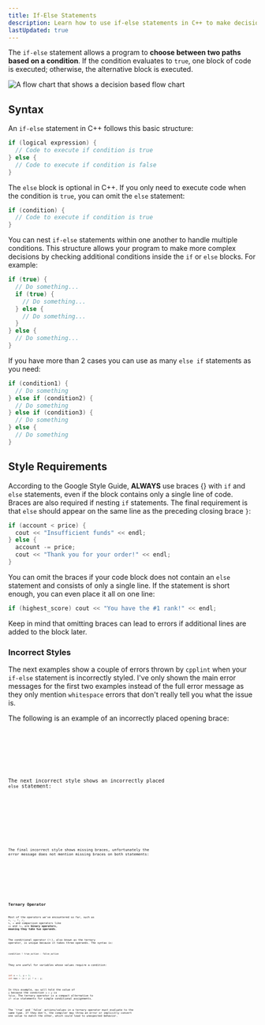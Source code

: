 ```yaml
---
title: If-Else Statements
description: Learn how to use if-else statements in C++ to make decisions and execute different blocks of code based on conditional expressions.
lastUpdated: true
---
```


The `if-else` statement allows a program to **choose between 
two paths based on a condition**. If the condition evaluates 
to `true`, one block of code is executed; otherwise, the 
alternative block is executed.

![A flow chart that shows a decision based flow chart](@assets/control/decision.webp)

## Syntax

An `if-else` statement in C++ follows this basic structure:

```cpp
if (logical expression) {
  // Code to execute if condition is true
} else {
  // Code to execute if condition is false
}
```

The `else` block is optional in C++. If you only need to execute 
code when the condition is `true`, you can omit the `else` statement:

```cpp
if (condition) {
  // Code to execute if condition is true
}
```

You can nest `if-else` statements within one another to handle multiple 
conditions. This structure allows your program to make more complex 
decisions by checking additional conditions inside the `if` or `else` blocks. 
For example:

```cpp
if (true) {
  // Do something...
  if (true) {
    // Do something...
  } else {
    // Do something...
  }
} else {
  // Do something...
}
```

If you have more than 2 cases you can use as many `else if` statements as you need:

```cpp
if (condition1) {
  // Do something
} else if (condition2) {
  // Do something
} else if (condition3) {
  // Do something
} else {
  // Do something
}
```

## Style Requirements

According to the Google Style Guide, **ALWAYS** use braces {} with 
`if` and `else` statements, even if the block contains only a single 
line of code. Braces are also required if nesting `if` statements. 
The final requirement is that `else` should appear on the same line 
as the preceding closing brace `}`:

```cpp
if (account < price) {
  cout << "Insufficient funds" << endl;
} else {
  account -= price;
  cout << "Thank you for your order!" << endl;
}
```

You can omit the braces if your code block does not contain an `else` 
statement and consists of only a single line. If the statement is short 
enough, you can even place it all on one line:

```cpp
if (highest_score) cout << "You have the #1 rank!" << endl;
```


<Aside type="caution">
Keep in mind that omitting braces can lead to errors if additional lines are added to the block later.
</Aside>

### Incorrect Styles

The next examples show a couple of errors thrown by `cpplint` when your `if-else` statement is incorrectly styled. 
I've only shown the main error messages for the first two examples instead of the full error message as they only 
mention `whitespace` errors that don't really tell you what the issue is.


The following is an example of an incorrectly placed opening brace:

<Tabs>
  <TabItem label="Incorrect Style" icon="close">
    <Code lang="cpp" code={ code.wrongStyle1 } del={[1, 2]} />
  </TabItem>
  <TabItem label="Error Msg" icon="laptop">
    <Code lang="shell" code={ errors.misplacedIfBraces } />
  </TabItem>
</Tabs>

The next incorrect style shows an incorrectly placed `else` statement:

<Tabs>
  <TabItem label="Incorrect Style" icon="close">
    <Code lang="cpp" code={ code.wrongStyle2 } del={[3, 4]} />
  </TabItem>
  <TabItem label="Error Msg" icon="laptop">
    <Code lang="shell" code={ errors.misplacedElseBraces } />
  </TabItem>
</Tabs>

The final incorrect style shows missing braces, unfortunately the error message does not mention missing braces on both statements:

<Tabs>
  <TabItem label="Incorrect Style" icon="close">
    <Code lang="cpp" code={ code.wrongStyle3 } del={[1, 2, 3, 4]} />
  </TabItem>
  <TabItem label="Error Msg" icon="laptop">
    <Code lang="shell" code={ errors.missingIfElseBraces } />
  </TabItem>
</Tabs>

## Ternary Operator

Most of the operators we've encountered so far, such as `+`, `-`, `*`, `/`, `%`, `=` and 
comparison operators like `==` and `!=`, are **binary operators, meaning they take 
two operands**.

The conditional operator (`?:`), also known as the ternary operator, is unique 
because it takes three operands. The syntax is:

```cpp
condition ? true_action : false_action
```

They are useful for variables whose values require a condition:

```cpp
int x = 1, y = 5;
int max = (x > y) ? x : y;
```

In this example, `max` will hold the value of `y` because the condition 
`x > y` is `false`. The ternary operator is a compact alternative to `if-
else` statements for simple conditional assignments.

<Aside type="caution">
The `true` and `false` actions/values in a ternary operator must evaluate to the 
same type. If they don't, the compiler may throw an error or implicitly convert 
one value to match the other, which could lead to unexpected behavior.
</Aside>
